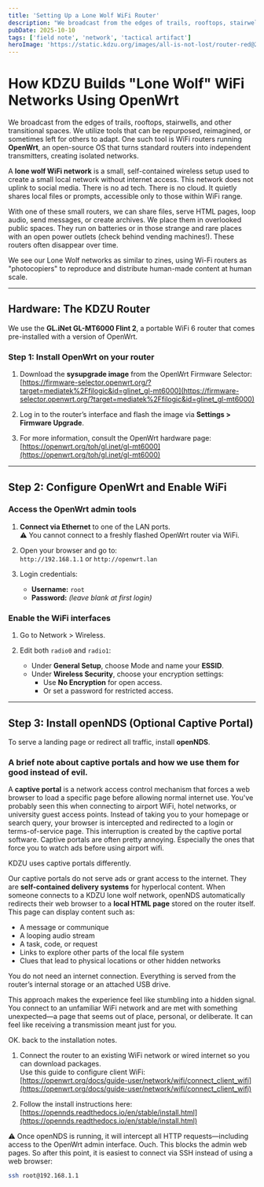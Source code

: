 ```yaml
---
title: 'Setting Up a Lone Wolf WiFi Router'
description: "We broadcast from the edges of trails, rooftops, stairwells, and other transitional spaces. We utilize tools that can be repurposed, reimagined, or sometimes left for others to adapt. One such tool is WiFi routers running OpenWrt."
pubDate: 2025-10-10
tags: ['field note', 'network', 'tactical artifact']
heroImage: 'https://static.kdzu.org/images/all-is-not-lost/router-red@2x.jpg'
---
```



# How KDZU Builds "Lone Wolf" WiFi Networks Using OpenWrt  

We broadcast from the edges of trails, rooftops, stairwells, and other transitional spaces. We utilize tools that can be repurposed, reimagined, or sometimes left for others to adapt. One such tool is WiFi routers running **OpenWrt**, an open-source OS that turns standard routers into independent transmitters, creating isolated networks.

A **lone wolf WiFi network** is a small, self-contained wireless setup used to create a small local network without internet access. This network does not uplink to social media. There is no ad tech. There is no cloud. It quietly shares local files or prompts, accessible only to those within WiFi range.

With one of these small routers, we can share files, serve HTML pages, loop audio, send messages, or create archives. We place them in overlooked public spaces. They run on batteries or in those strange and rare places with an open power outlets (check behind vending machines!). These routers often disappear over time.

We see our Lone Wolf networks as similar to zines, using Wi-Fi routers as "photocopiers" to reproduce and distribute human-made content at human scale.

---

## Hardware: The KDZU Router

We use the **GL.iNet GL-MT6000 Flint 2**, a portable WiFi 6 router that comes pre-installed with a version of OpenWrt.

### Step 1: Install OpenWrt on your router

1. Download the **sysupgrade image** from the OpenWrt Firmware Selector:  
   [https://firmware-selector.openwrt.org/?target=mediatek%2Ffilogic&id=glinet_gl-mt6000](https://firmware-selector.openwrt.org/?target=mediatek%2Ffilogic&id=glinet_gl-mt6000)

2. Log in to the router’s interface and flash the image via **Settings > Firmware Upgrade**.

3. For more information, consult the OpenWrt hardware page:  
   [https://openwrt.org/toh/gl.inet/gl-mt6000](https://openwrt.org/toh/gl.inet/gl-mt6000)

---

## Step 2: Configure OpenWrt and Enable WiFi

### Access the OpenWrt admin tools

1. **Connect via Ethernet** to one of the LAN ports.  
   ⚠️ You cannot connect to a freshly flashed OpenWrt router via WiFi.

2. Open your browser and go to:  
   `http://192.168.1.1` or `http://openwrt.lan`

3. Login credentials:  
   - **Username:** `root`  
   - **Password:** *(leave blank at first login)*

### Enable the WiFi interfaces

<PhotoWithCaption 
  src="https://static.kdzu.org/images/all-is-not-lost/enable@2x.jpg" 
  alt="Screenshot of Network screen from Openwrt." 
  caption="Enable the two disabled networks."
/>


1. Go to Network > Wireless.

2. Edit both `radio0` and `radio1`:
   - Under **General Setup**, choose Mode and name your **ESSID**.
   - Under **Wireless Security**, choose your encryption settings:
     - Use **No Encryption** for open access.
     - Or set a password for restricted access.

<PhotoWithCaption 
  src="https://static.kdzu.org/images/all-is-not-lost/wireless-security@2x.jpg" 
  alt="Screenshot of General Settings tab from Openwrt." 
  caption="The General Settings tab will let you set your ESSID network name for the WiFi network. We choose the network name of All Is Not Lost. Pick a name you think is interesting."
/>

<PhotoWithCaption 
  src="https://static.kdzu.org/images/all-is-not-lost/wireless-security@2x.jpg" 
  alt="Screenshot of wireless security tab from Openwrt." 
  caption="The Wireless Security tab at the bottom will let you set your password for the WiFi network. We choose to create an open network anyone can connect to without a password. It's up to you."
/>

<PhotoWithCaption 
  src="https://static.kdzu.org/images/all-is-not-lost/radio1-radio2@2x.jpg" 
  alt="Screenshot of Network setup from Openwrt package installer." 
  caption="Use the Edit button to set Radio0 and Radio1 to the same WiFI network name, In our case our network name is All Is Not Lost. Openwrt will chose either 5Ghz or 2.4Ghz to present to the person. This is nice as they don't need to guess."
/>

---

## Step 3: Install openNDS (Optional Captive Portal)

To serve a landing page or redirect all traffic, install **openNDS**.

### A brief note about captive portals and how we use them for good instead of evil.
A **captive portal** is a network access control mechanism that forces a web browser to load a specific page before allowing normal internet use. You've probably seen this when connecting to airport WiFi, hotel networks, or university guest access points. Instead of taking you to your homepage or search query, your browser is intercepted and redirected to a login or terms-of-service page. This interruption is created by the captive portal software. Captive portals are often pretty annoying. Especially the ones that force you to watch ads before using airport wifi.

KDZU uses captive portals differently.

Our captive portals do not serve ads or grant access to the internet. They are **self-contained delivery systems** for hyperlocal content. When someone connects to a KDZU lone wolf network, openNDS automatically redirects their web browser to a **local HTML page** stored on the router itself. This page can display content such as:

- A message or communique  
- A looping audio stream  
- A task, code, or request  
- Links to explore other parts of the local file system  
- Clues that lead to physical locations or other hidden networks

You do not need an internet connection. Everything is served from the router’s internal storage or an attached USB drive.

This approach makes the experience feel like stumbling into a hidden signal. You connect to an unfamiliar WiFi network and are met with something unexpected—a page that seems out of place, personal, or deliberate. It can feel like receiving a transmission meant just for you.

OK. back to the installation notes.

1. Connect the router to an existing WiFi network or wired internet so you can download packages.  
   Use this guide to configure client WiFi:  
   [https://openwrt.org/docs/guide-user/network/wifi/connect_client_wifi](https://openwrt.org/docs/guide-user/network/wifi/connect_client_wifi)

2. Follow the install instructions here:  
   [https://opennds.readthedocs.io/en/stable/install.html](https://opennds.readthedocs.io/en/stable/install.html)

<PhotoWithCaption 
  src="https://static.kdzu.org/images/all-is-not-lost/search-opennds@2x.jpg" 
  alt="Screenshot of openNDS installation installation from Openwrt package installer." 
  caption="Search for the openNDS package."
/>

<PhotoWithCaption 
  src="https://static.kdzu.org/images/all-is-not-lost/opendns-package@2x.jpg" 
  alt="Screenshot of Openwrt package installer." 
  caption="Select the openNDS package and click Install."
/>

<PhotoWithCaption 
  src="https://static.kdzu.org/images/all-is-not-lost/installing-opendns@2x.jpg" 
  alt="Screenshot of openNDS installation from Openwrt package installer." 
  caption="openNDS will download from the internet and install."
/>

⚠️ Once openNDS is running, it will intercept all HTTP requests—including access to the OpenWrt admin interface. Ouch. This blocks the admin web pages. So after this point, it is easiest to connect via SSH instead of using a web browser:

```bash
ssh root@192.168.1.1
